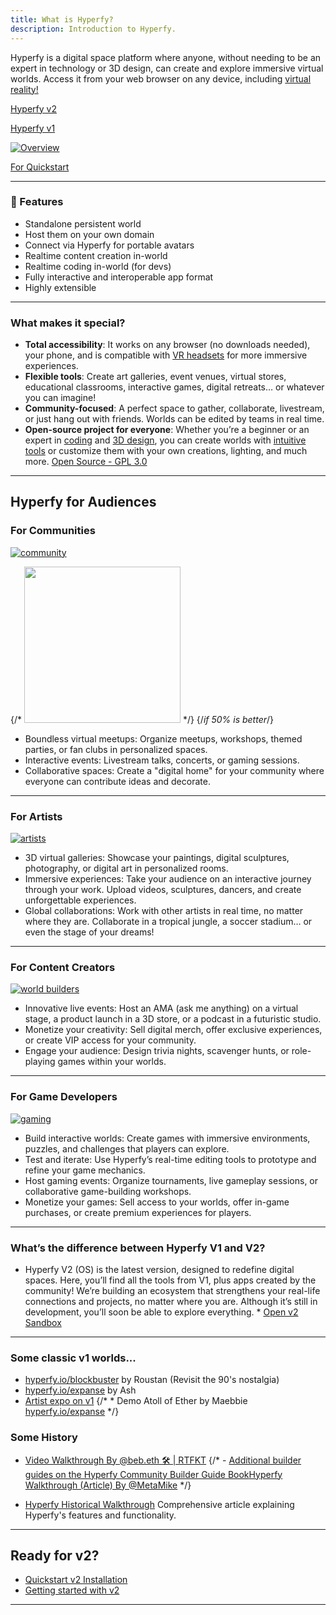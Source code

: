 ```yaml
---
title: What is Hyperfy?
description: Introduction to Hyperfy.
---
```



Hyperfy is a digital space platform where anyone, without needing to be an expert in technology or 3D design, can create and explore immersive virtual worlds. Access it from your web browser on any device, including [virtual reality!](/guides/webxr/vr/)


[Hyperfy v2](https://github.com/hyperfy-xyz/hyperfy)  <Badge text="v2" variant="tip" />

[Hyperfy v1](https://hyperfy.io/) <Badge text="v1" variant="note" />


[![Overview](/assets/overview.webp)](/assets/overview.webp)

[For Quickstart](/setup/quickstart)

---

### 🧬 Features

- Standalone persistent world
- Host them on your own domain
- Connect via Hyperfy for portable avatars
- Realtime content creation in-world
- Realtime coding in-world (for devs)
- Fully interactive and interoperable app format
- Highly extensible


---
### What makes it special?
* **Total accessibility**: It works on any browser (no downloads needed), your phone, and is compatible with [VR headsets](/guides/webXR) for more immersive experiences.
* **Flexible tools**: Create art galleries, event venues, virtual stores, educational classrooms, interactive games, digital retreats… or whatever you can imagine!
* **Community-focused**: A perfect space to gather, collaborate, livestream, or just hang out with friends. Worlds can be edited by teams in real time.
* **Open-source project for everyone**: Whether you’re a beginner or an expert in [coding](/guides/coding) and [3D design](/guides/3d), you can create worlds with [intuitive tools](/guides/3d/blender/#hyperfy-tools) or customize them with your own creations, lighting, and much more. [Open Source - GPL 3.0](https://github.com/hyperfy-xyz/hyperfy?tab=GPL-3.0-1-ov-file)

---

## Hyperfy for Audiences
### For Communities

[![community](/assets/community.webp)](/assets/community.webp)

{/* [<img src="/assets/community.webp" width="250"/>](/assets/community.webp) */}
{/*if 50% is better*/}

* Boundless virtual meetups: Organize meetups, workshops, themed parties, or fan clubs in personalized spaces.
* Interactive events: Livestream talks, concerts, or gaming sessions.
* Collaborative spaces: Create a "digital home" for your community where everyone can contribute ideas and decorate.

---

### For Artists


[![artists](/assets/artists.webp)](/assets/artists.webp)

* 3D virtual galleries: Showcase your paintings, digital sculptures, photography, or digital art in personalized rooms.
* Immersive experiences: Take your audience on an interactive journey through your work. Upload videos, sculptures, dancers, and create unforgettable experiences.
* Global collaborations: Work with other artists in real time, no matter where they are. Collaborate in a tropical jungle, a soccer stadium… or even the stage of your dreams!

---

### For Content Creators

[![world builders](/assets/worldBuilders.webp)](/assets/worldBuilders.webp)

* Innovative live events: Host an AMA (ask me anything) on a virtual stage, a product launch in a 3D store, or a podcast in a futuristic studio.
* Monetize your creativity: Sell digital merch, offer exclusive experiences, or create VIP access for your community.
* Engage your audience: Design trivia nights, scavenger hunts, or role-playing games within your worlds.

---

### For Game Developers

[![gaming](/assets/gaming.webp)](/assets/gaming.webp)


* Build interactive worlds: Create games with immersive environments, puzzles, and challenges that players can explore.
* Test and iterate: Use Hyperfy’s real-time editing tools to prototype and refine your game mechanics.
* Host gaming events: Organize tournaments, live gameplay sessions, or collaborative game-building workshops.
* Monetize your games: Sell access to your worlds, offer in-game purchases, or create premium experiences for players.

---

### What’s the difference between Hyperfy V1 and V2?

* Hyperfy V2 (OS) is the latest version, designed to redefine digital spaces. Here, you’ll find all the tools from V1, plus apps created by the community! We’re building an ecosystem that strengthens your real-life connections and projects, no matter where you are. Although it’s still in development, you’ll soon be able to explore everything. * [Open v2 Sandbox](https://play.hyperfy.xyz) <Badge text="v2" variant="tip" />

---

### Some classic v1 worlds...

*  [hyperfy.io/blockbuster](https://hyperfy.io/blockbuster)  <Badge text="v1" variant="note" /> by Roustan (Revisit the 90's nostalgia)
* [hyperfy.io/expanse](https://hyperfy.io/expanse) by Ash <Badge text="v1" variant="note" />
* [Artist expo on v1](https://hyperfy.io/mew) <Badge text="v1" variant="note" />
{/* * Demo Atoll of Ether by Maebbie [hyperfy.io/expanse](https://hyperfy.io/expanse) <Badge text="v1" variant="note" /> */}

### Some History

- [Video Walkthrough By @beb.eth 🛠 | RTFKT](/community/videos#Hyperfy)   <Badge text="v1" variant="note" />
{/* - [Additional builder guides on the Hyperfy Community Builder Guide Book](https://hackmd.io/@RealmWeaver/SkLMyAIvye)[Hyperfy Walkthrough (Article) By @MetaMike](https://hackmd.io/@metamike/hyperfy) */}


- [Hyperfy Historical Walkthrough](https://hackmd.io/@metamike/hyperfy) <Badge text="v1" variant="note" />
Comprehensive article explaining Hyperfy's features and functionality.

---

## Ready for v2?

- [Quickstart v2 Installation](/setup/quickstart/)  <Badge text="v2" variant="tip" />
- [Getting started with v2](/docs/getting-started)  <Badge text="v2" variant="tip" />

---



